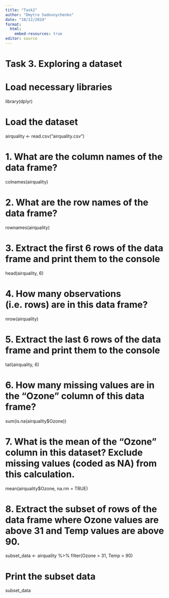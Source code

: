 ```yaml
---
title: "Task2"
author: "Dmytro Sadovnychenko"
date: "10/12/2024"
format:
  html:
    embed-resources: true
editor: source
---
```


# Task 3. Exploring a dataset

# Load necessary libraries
library(dplyr)

# Load the dataset
airquality <- read.csv("airquality.csv")

# 1. What are the column names of the data frame?
colnames(airquality)

# 2. What are the row names of the data frame?
rownames(airquality)

# 3. Extract the first 6 rows of the data frame and print them to the console
head(airquality, 6)

# 4. How many observations (i.e. rows) are in this data frame?
nrow(airquality)

# 5. Extract the last 6 rows of the data frame and print them to the console
tail(airquality, 6)

# 6. How many missing values are in the “Ozone” column of this data frame?
sum(is.na(airquality$Ozone))

# 7. What is the mean of the “Ozone” column in this dataset? Exclude missing values (coded as NA) from this calculation.
mean(airquality$Ozone, na.rm = TRUE)

# 8. Extract the subset of rows of the data frame where Ozone values are above 31 and Temp values are above 90.
subset_data <- airquality %>%
  filter(Ozone > 31, Temp > 90)

# Print the subset data
subset_data
